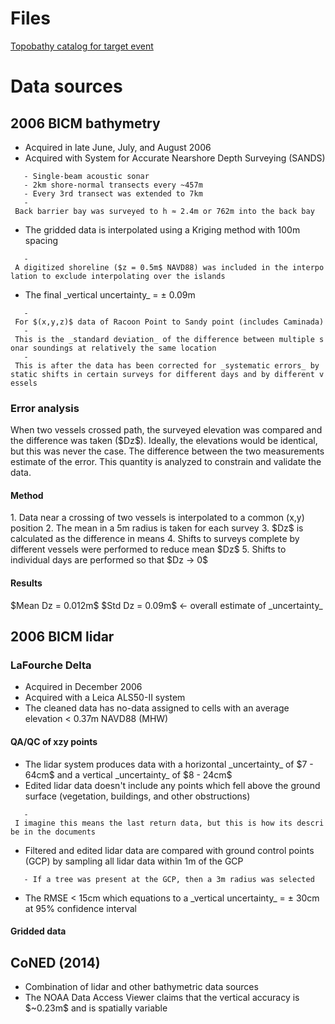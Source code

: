 = Files =
[[file:~/Phd/10_data/99_miscellaneous/target_event_geomorph.ods|Topobathy catalog for target event]]


= Data sources =
== 2006 BICM bathymetry ==
* Acquired in late June, July, and August 2006
* Acquired with System for Accurate Nearshore Depth Surveying (SANDS)
	- Single-beam acoustic sonar
	- 2km shore-normal transects every ~457m
	- Every 3rd transect was extended to 7km
	- Back barrier bay was surveyed to h ≈ 2.4m or 762m into the back bay
* The gridded data is interpolated using a Kriging method with 100m spacing
	- A digitized shoreline ($z = 0.5m$ NAVD88) was included in the interpolation to exclude interpolating over the islands
* The final _vertical uncertainty_ = ± 0.09m
	- For $(x,y,z)$ data of Racoon Point to Sandy point (includes Caminada)
	- This is the _standard deviation_ of the difference between multiple sonar soundings at relatively the same location
	- This is after the data has been corrected for _systematic errors_ by static shifts in certain surveys for different days and by different vessels

=== Error analysis ===
When two vessels crossed path, the surveyed elevation was compared and the difference was taken ($Dz$). Ideally, the elevations would be identical, but this was never the case. The difference between the two measurements estimate of the error. This quantity is analyzed to constrain and validate the data.

==== Method ====
1. Data near a crossing of two vessels is interpolated to a common (x,y) position
2. The mean in a 5m radius is taken for each survey
3. $Dz$ is calculated as the difference in means
4. Shifts to surveys complete by different vessels were performed to reduce mean $Dz$
5. Shifts to individual days are performed so that $Dz → 0$ 

==== Results ====
$Mean Dz = 0.012m$
$Std Dz = 0.09m$ ← overall estimate of _uncertainty_


== 2006 BICM lidar ==
=== LaFourche Delta ===
* Acquired in December 2006
* Acquired with a Leica ALS50-II system
* The cleaned data has no-data assigned to cells with an average elevation < 0.37m NAVD88 (MHW)

==== QA/QC of xzy points ====
* The lidar system produces data with a horizontal _uncertainty_ of $7 - 64cm$ and a vertical _uncertainty_ of $8 - 24cm$
* Edited lidar data doesn't include any points which fell above the ground surface (vegetation, buildings, and other obstructions)
	- I imagine this means the last return data, but this is how its describe in the documents
* Filtered and edited lidar data are compared with ground control points (GCP) by sampling all lidar data within 1m of the GCP
	- If a tree was present at the GCP, then a 3m radius was selected
* The RMSE < 15cm which equations to a _vertical uncertainty_ = ± 30cm at 95% confidence interval

==== Gridded data ====

== CoNED (2014) ==
* Combination of lidar and other bathymetric data sources
* The NOAA Data Access Viewer claims that the vertical accuracy is $~0.23m$ and is spatially variable

